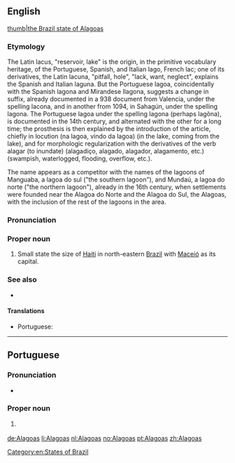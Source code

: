==English==
[[file:Brazil State Alagoas.svg|thumb|the Brazil state of Alagoas]]
===Etymology===

The Latin lacus, "reservoir, lake" is the origin, in the primitive vocabulary heritage, of the Portuguese, Spanish, and Italian lago, French lac; one of its derivatives, the Latin lacuna, "pitfall, hole", "lack, want, neglect", explains the Spanish and Italian laguna. But the Portuguese lagoa, coincidentally with the Spanish lagona and Mirandese llagona, suggests a change in suffix, already documented in a 938 document from Valencia, under the spelling lacona, and in another from 1094, in Sahagún, under the spelling lagona. The Portuguese lagoa under the spelling lagona (perhaps lagõna), is documented in the 14th century, and alternated with the other for a long time; the prosthesis is then explained by the introduction of the article, chiefly in locution (na lagoa, vindo da lagoa) (in the lake, coming from the lake), and for morphologic regularization with the derivatives of the verb alagar (to inundate) (alagadiço, alagado, alagador, alagamento, etc.) (swampish, waterlogged, flooding, overflow, etc.).

The name appears as a competitor with the names of the lagoons of Manguaba, a lagoa do sul ("the southern lagoon"), and Mundaú, a lagoa do norte ("the northern lagoon"), already in the 16th century, when settlements were founded near the Alagoa do Norte and the Alagoa do Sul, the Alagoas, with the inclusion of the rest of the lagoons in the area.
===Pronunciation===
{{rfp||en}}
===Proper noun===
{{en-proper noun}}

# Small state the size of [[Haiti]] in north-eastern [[Brazil]] with [[Maceió]] as its capital.

===See also===
* {{projectlink|pedia}}

====Translations====
{{trans-top|state in north-eastern Brazil}}
* Portuguese: {{t|pt|Alagoas}}
{{trans-mid}}
{{trans-bottom}}

[[Category:en:States of Brazil]]

----

==Portuguese==

===Pronunciation===
* {{a|Brazil}} {{IPA|/ˌa.la.ˈɡo.ɐs/|lang=pt}}

===Proper noun===
{{pt-proper noun|m|g2=f-p}}

# {{l|en|Alagoas}} {{gloss|state in north-eastern Brazil}}

{{catlangcode|pt|States of Brazil}}

[[de:Alagoas]]
[[li:Alagoas]]
[[nl:Alagoas]]
[[no:Alagoas]]
[[pt:Alagoas]]
[[zh:Alagoas]]